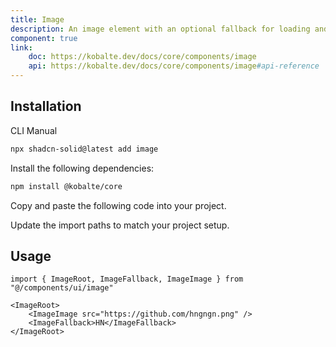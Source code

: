 ```yaml
---
title: Image
description: An image element with an optional fallback for loading and error status.
component: true
link:
    doc: https://kobalte.dev/docs/core/components/image
    api: https://kobalte.dev/docs/core/components/image#api-reference
---
```


<ComponentPreview name="image-demo" />

## Installation

<Tabs defaultValue="cli">

<TabsList>
	<TabsTrigger value="cli">CLI</TabsTrigger>
	<TabsTrigger value="manual">Manual</TabsTrigger>
	<TabsIndicator class="bg-primary" />
</TabsList>

<TabsContent value="cli">

```bash
npx shadcn-solid@latest add image
```

</TabsContent>

<TabsContent value="manual">

<Steps>

<Step>Install the following dependencies:</Step>

```bash
npm install @kobalte/core
```

<Step>Copy and paste the following code into your project.</Step>

<ComponentSource name="image" />

<Step>Update the import paths to match your project setup.</Step>

</Steps>

</TabsContent>

</Tabs>

## Usage

```tsx
import { ImageRoot, ImageFallback, ImageImage } from "@/components/ui/image"
```

```tsx
<ImageRoot>
	<ImageImage src="https://github.com/hngngn.png" />
	<ImageFallback>HN</ImageFallback>
</ImageRoot>
```
